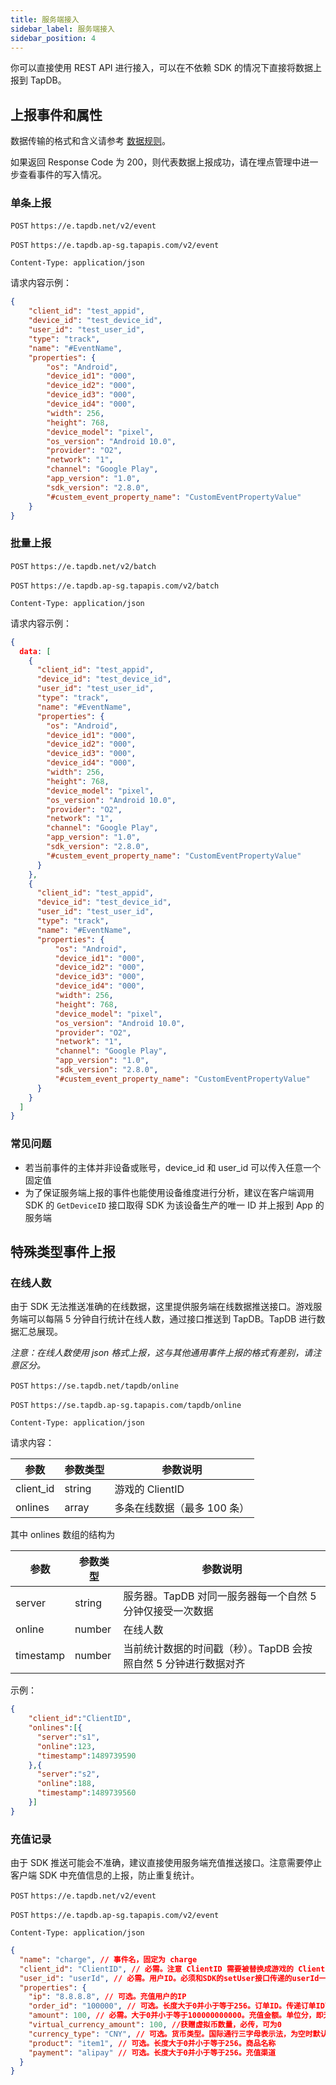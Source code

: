 ```yaml
---
title: 服务端接入
sidebar_label: 服务端接入
sidebar_position: 4
---
```



你可以直接使用 REST API 进行接入，可以在不依赖 SDK 的情况下直接将数据上报到 TapDB。

## 上报事件和属性

数据传输的格式和含义请参考 [数据规则](/sdk/tapdb/sdk/data-spec#数据规则)。

如果返回 Response Code 为 200，则代表数据上报成功，请在埋点管理中进一步查看事件的写入情况。

### 单条上报

<Conditional region='cn'>

`POST` `https://e.tapdb.net/v2/event`

</Conditional>


<Conditional region='global'>

`POST` `https://e.tapdb.ap-sg.tapapis.com/v2/event`

</Conditional>

`Content-Type: application/json`

请求内容示例：
```json
{
    "client_id": "test_appid",
    "device_id": "test_device_id",
    "user_id": "test_user_id",
    "type": "track",
    "name": "#EventName",
    "properties": {
        "os": "Android",             
        "device_id1": "000",             
        "device_id2": "000",             
        "device_id3": "000",          
        "device_id4": "000",     
        "width": 256,                    
        "height": 768,                   
        "device_model": "pixel",         
        "os_version": "Android 10.0",
        "provider": "O2",                
        "network": "1",                  
        "channel": "Google Play",        
        "app_version": "1.0",
        "sdk_version": "2.8.0",
        "#custem_event_property_name": "CustomEventPropertyValue"
    }
}
```

### 批量上报

<Conditional region='cn'>

`POST` `https://e.tapdb.net/v2/batch`

</Conditional>

<Conditional region='global'>

`POST` `https://e.tapdb.ap-sg.tapapis.com/v2/batch`

</Conditional>

`Content-Type: application/json`

请求内容示例：
```json
{
  data: [
    {
      "client_id": "test_appid",
      "device_id": "test_device_id",
      "user_id": "test_user_id",
      "type": "track",
      "name": "#EventName",
      "properties": {
        "os": "Android",             
        "device_id1": "000",             
        "device_id2": "000",             
        "device_id3": "000",          
        "device_id4": "000",     
        "width": 256,                    
        "height": 768,                   
        "device_model": "pixel",         
        "os_version": "Android 10.0",
        "provider": "O2",                
        "network": "1",                  
        "channel": "Google Play",        
        "app_version": "1.0",
        "sdk_version": "2.8.0",
        "#custem_event_property_name": "CustomEventPropertyValue"
      }
    },
    {
      "client_id": "test_appid",
      "device_id": "test_device_id",
      "user_id": "test_user_id",
      "type": "track",
      "name": "#EventName",
      "properties": {
          "os": "Android",             
          "device_id1": "000",             
          "device_id2": "000",             
          "device_id3": "000",          
          "device_id4": "000",     
          "width": 256,                    
          "height": 768,                   
          "device_model": "pixel",         
          "os_version": "Android 10.0",
          "provider": "O2",                
          "network": "1",                  
          "channel": "Google Play",        
          "app_version": "1.0",
          "sdk_version": "2.8.0",
          "#custem_event_property_name": "CustomEventPropertyValue"
      }
    }
  ]
}

```



### 常见问题

- 若当前事件的主体并非设备或账号，device_id 和 user_id 可以传入任意一个固定值
- 为了保证服务端上报的事件也能使用设备维度进行分析，建议在客户端调用 SDK 的 `GetDeviceID` 接口取得 SDK 为该设备生产的唯一 ID 并上报到 App 的服务端

## 特殊类型事件上报

### 在线人数

由于 SDK 无法推送准确的在线数据，这里提供服务端在线数据推送接口。游戏服务端可以每隔 5 分钟自行统计在线人数，通过接口推送到 TapDB。TapDB 进行数据汇总展现。

*注意：在线人数使用 json 格式上报，这与其他通用事件上报的格式有差别，请注意区分。*

<Conditional region='cn'>

`POST` `https://se.tapdb.net/tapdb/online`

</Conditional>

<Conditional region='global'>

`POST` `https://se.tapdb.ap-sg.tapapis.com/tapdb/online`

</Conditional>

`Content-Type: application/json`

请求内容：

| 参数 | 参数类型 | 参数说明 |
| --- | --- | --- |
| client_id | string | 游戏的 ClientID |
| onlines | array | 多条在线数据（最多 100 条） |

其中 onlines 数组的结构为

| 参数 | 参数类型 | 参数说明 |
| --- | --- | --- |
| server | string | 服务器。TapDB 对同一服务器每一个自然 5 分钟仅接受一次数据 |
| online | number | 在线人数 |
| timestamp | number | 当前统计数据的时间戳（秒）。TapDB 会按照自然 5 分钟进行数据对齐 |

示例：

```json
{
    "client_id":"ClientID", 
    "onlines":[{
      "server":"s1",
      "online":123,
      "timestamp":1489739590
    },{
      "server":"s2",
      "online":188,
      "timestamp":1489739560
    }]
}
```

### 充值记录

由于 SDK 推送可能会不准确，建议直接使用服务端充值推送接口。注意需要停止客户端 SDK 中充值信息的上报，防止重复统计。

<Conditional region='cn'>

`POST` `https://e.tapdb.net/v2/event`

</Conditional>

<Conditional region='global'>

`POST` `https://e.tapdb.ap-sg.tapapis.com/v2/event`

</Conditional>

`Content-Type: application/json`

```json
{
  "name": "charge", // 事件名，固定为 charge
  "client_id": "ClientID", // 必需。注意 ClientID 需要被替换成游戏的 ClientID
  "user_id": "userId", // 必需。用户ID。必须和SDK的setUser接口传递的userId一样，并且该用户已经通过SDK接口进行过推送
  "properties": {
    "ip": "8.8.8.8", // 可选。充值用户的IP
    "order_id": "100000", // 可选。长度大于0并小于等于256。订单ID。传递订单ID可进行排重，防止计算多次
    "amount": 100, // 必需。大于0并小于等于100000000000。充值金额。单位分，即无论什么币种，都需要乘以100
    "virtual_currency_amount": 100, //获赠虚拟币数量，必传，可为0
    "currency_type": "CNY", // 可选。货币类型。国际通行三字母表示法，为空时默认CNY。参考：人民币 CNY，美元 USD；欧元 EUR
    "product": "item1", // 可选。长度大于0并小于等于256。商品名称
    "payment": "alipay" // 可选。长度大于0并小于等于256。充值渠道
  }
}
```